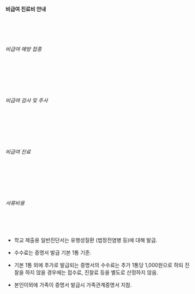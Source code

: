 
#### 비급여 진료비 안내

<br />
<br />
<br />

###### 비급여 예방 접종

<br />

<CustomTable table="vaccination" />

<br />
<br />
<br />

###### 비급여 검사 및 주사

<br />

<CustomTable table="exam" />

<br />
<br />
<br />

###### 비급여 진료

<br />

<CustomTable table="treatments" />

<br />
<br />
<br />

###### 서류비용

<br />

<CustomTable table="paperwork" />

<br />

- 학교 제출용 일반진단서는 유행성질환 (법정전염병 등)에 대해 발급.

- 수수료는 증명서 발급 기본 1통 기준.

- 기본 1통 외에 추가로 발급되는 증명서의 수수료는 추가 1통당 1,000원으로 하되 진찰을 하지 않을 경우에는 접수료, 진찰료 등을 별도로 산정하지 않음.

- 본인이외에 가족이 증명서 발급시 가족관계증명서 지참.

<br />
